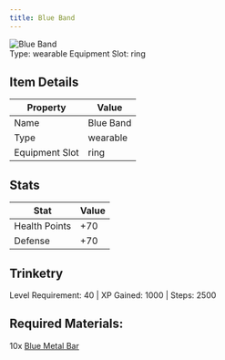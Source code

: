```yaml
---
title: Blue Band
---
```


<div className="flex items-start gap-6 mb-8">
  <div className="flex-shrink-0">
    <img src="/assets/resources/trinketry/rings/blue_band.png" alt="Blue Band" className="w-24 h-24 border rounded-lg" />
  </div>
  <div className="flex-1">
    <div className="space-y-2">
            <div className="flex flex-wrap gap-4 text-sm">
        <span className="px-2 py-1 bg-green-100 dark:bg-green-900 rounded-md">
          Type: wearable
        </span>
        <span className="px-2 py-1 bg-purple-100 dark:bg-purple-900 rounded-md">
          Equipment Slot: ring
        </span>
      </div>
    </div>
  </div>
</div>

## Item Details
| Property | Value |
|----------|-------|
| Name | Blue Band |
| Type | wearable |
| Equipment Slot | ring |

## Stats
| Stat | Value |
|------|-------|
| Health Points | +70 |
| Defense | +70 |

## Trinketry
Level Requirement: 40 | XP Gained: 1000 | Steps: 2500

## Required Materials:
10x [Blue Metal Bar](/docs/resources/individual/blue_metal_bar)
